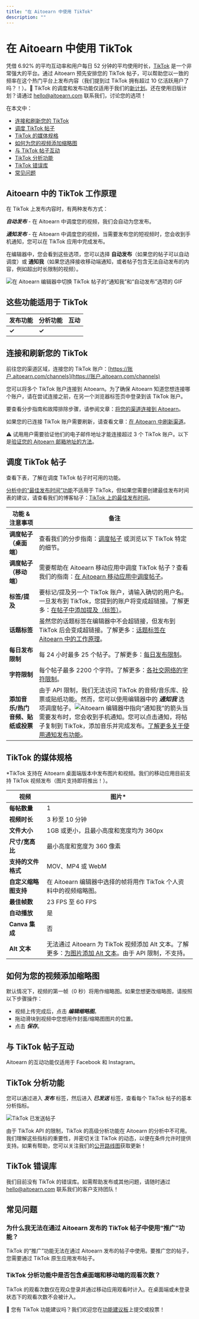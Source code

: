 ```yaml
---
title: "在 Aitoearn 中使用 TikTok"
description: ""
---
```


# 在 Aitoearn 中使用 TikTok

凭借 6.92% 的平均互动率和用户每日 52 分钟的平均使用时长，[TikTok](https://aitoearn.com/TikTok) 是一个非常强大的平台。通过 Aitoearn 预先安排您的 TikTok 帖子，可以帮助您以一致的频率在这个热门平台上发布内容（我们提到过 TikTok 拥有超过 10 亿活跃用户了吗？！）。**📝** TikTok 的调度和发布功能仅适用于我们的[新计划](https://aitoearn.com/定价)。还在使用旧版计划？请通过 [hello@aitoearn.com](mailto:hello@aitoearn.com) 联系我们，讨论您的选项！

在本文中：
- [连接和刷新您的 TikTok](#01H85P7TF4SN8P79ZXT1C8RNG3)
- [调度 TikTok 帖子](#01H85P7TF4N62411GA9AWKRH7V)
- [TikTok 的媒体规格](#01H85P7TF4X88603SNY0QW4D19)
- [如何为您的视频添加缩略图](#How-到-添加-a-thumbnail-到-您的-视频-O46gu)
- [与 TikTok 帖子互动](#h_01H7JKXN8DH37DZAFKAC1ZGY0X)
- [TikTok 分析功能](#01H8DP97V9SNZVETWQ54T08VGP)
- [TikTok 错误库](#01H8DP9VZ4ZXR8V1X23MBEGWF7)
- [常见问题](#FAQ--RL0P)

## Aitoearn 中的 TikTok 工作原理

在 TikTok 上发布内容时，有两种发布方式：

***自动发布*** - 在 Aitoearn 中调度您的视频，我们会自动为您发布。

***通知发布*** - 在 Aitoearn 中调度您的视频，当需要发布您的短视频时，您会收到手机通知，您可以在 TikTok 应用中完成发布。

在编辑器中，您会看到这些选项，您可以选择 **自动发布**（如果您的帖子可以自动调度）或 **通知我**（如果您选择接收移动端通知，或者帖子包含无法自动发布的内容，例如超出时长限制的视频）。

![在 Aitoearn 编辑器中切换 TikTok 帖子的“通知我”和“自动发布”选项的 GIF](//d33v4339jhl8k0.cloudfront.net/docs/assets/64cb6cf86d4a3e191f237e66/图片s/66e99918811a2434cb6d3b3e/文件-e6TIDrvWYd.gif)

## 这些功能适用于 TikTok

| **发布功能** | **分析功能** | **互动** |
| ------------ | ------------ | -------- |
| **✓**       | **✓**       |          |

## 连接和刷新您的 TikTok

前往您的渠道区域，连接您的 TikTok 账户：[https://账户.aitoearn.com/channels](https://账户.aitoearn.com/channels)

您可以将多个 TikTok 账户连接到 Aitoearn。为了确保 Aitoearn 知道您想连接哪个账户，请在尝试连接之前，在另一个浏览器标签页中登录到该 TikTok 账户。

要查看分步指南和故障排除步骤，请参阅文章：[将您的渠道连接到 Aitoearn](https://aitoearn.帮助scoutdocs.com/article/564-连接ing-您的-channels-到-aitoearn)。

如果您的已连接 TikTok 账户需要刷新，请查看文章：[在 Aitoearn 中刷新渠道](https://aitoearn.帮助scoutdocs.com/article/573-refreshing-a-channel-在-aitoearn)。

⚠️ 试用用户需要验证他们的电子邮件地址才能连接超过 3 个 TikTok 账户。以下是[验证您的 Aitoearn 邮箱地址的方法](https://支持.aitoearn.com//支持.aitoearn.com/article/504-verifying-您的-aitoearn-email-添加ress)。

## 调度 TikTok 帖子

查看下表，了解在调度 TikTok 帖子时可用的功能。

[分析中的“最佳发布时间”功能](https://支持.aitoearn.com//支持.aitoearn.com/article/530-ans我们ring-questions-about-您的-social-media-strategy#h_bebabca3-cdb3-44e8-b6e4-8692da9bdb6c)不适用于 TikTok，但如果您需要创建最佳发布时间表的建议，请查看我们的博客帖子：[TikTok 上的最佳发布时间](https://aitoearn.com/library/best-time-到-帖子-在-TikTok/)。

| **功能 & 注意事项** | **备注** |
| ------------------ | -------- |
| **调度帖子（桌面端）** | 查看我们的分步指南：[调度帖子](https://aitoearn.帮助scoutdocs.com/article/642-scheduling-帖子) 或浏览以下 TikTok 特定的细节。 |
| **调度帖子（移动端）** | 需要帮助在 Aitoearn 移动应用中调度 TikTok 帖子？查看我们的指南：[在 Aitoearn 移动应用中调度帖子](https://aitoearn.帮助scoutdocs.com/article/632-scheduling-帖子-在-the-aitoearn-移动端-应用)。 |
| **标签/提及** | 要标记/提及另一个 TikTok 账户，请输入确切的用户名。一旦发布到 TikTok，您提到的账户将变成超链接。了解更多：[在帖子中添加提及（标签）](https://aitoearn.帮助scoutdocs.com/article/587-添加ing-mentions-tags-在-帖子)。 |
| **话题标签** | 虽然您的话题标签在编辑器中不会超链接，但发布到 TikTok 后会变成超链接。了解更多：[话题标签在 Aitoearn 中的工作原理](https://aitoearn.帮助scoutdocs.com/article/586-how-hashtags-work-在-aitoearn)。 |
| **每日发布限制** | 每 24 小时最多 25 个帖子。了解更多：[每日发布限制](https://aitoearn.帮助scoutdocs.com/article/646-每日-posting-limits)。 |
| **字符限制** | 每个帖子最多 2200 个字符。了解更多：[各社交网络的字符限制](https://aitoearn.帮助scoutdocs.com/article/588-character-limits-用于-each-social-network)。 |
| **添加音乐/热门音频、贴纸或投票** | 由于 API 限制，我们无法访问 TikTok 的音频/音乐库、投票或贴纸功能。然而，您可以使用编辑器中的 ***通知我*** 选项调度帖子。![Aitoearn 编辑器中指向“通知我”的箭头](//d33v4339jhl8k0.cloudfront.net/docs/assets/64cb6cf86d4a3e191f237e66/图片s/66df5390ceae9468399d403e/文件-3Rm5GteBPx.jpg)当需要发布时，您会收到手机通知。您可以点击通知，将帖子复制到 TikTok，添加音乐并完成发布。[了解更多关于使用通知发布功能](https://支持.aitoearn.com//支持.aitoearn.com/article/658-using-notification-发布功能)。 |

## TikTok 的媒体规格

*TikTok 支持在 Aitoearn 桌面端版本中发布图片和视频。我们的移动应用目前支持 TikTok 视频发布（图片支持即将推出！）。

| **视频** | **图片*** |
| -------- | --------- |
| **每帖数量** | 1 | 最多 10 |
| **视频时长** | 3 秒至 10 分钟 | 不适用 |
| **文件大小** | 1GB 或更小，且最小高度和宽度均为 360px | 最多 20MB |
| **尺寸/宽高比** | 最小高度和宽度为 360 像素 | 最大分辨率：1080 x 1920 像素或 1920 x 1080 像素 |
| **支持的文件格式** | MOV、MP4 或 WebM | JPG 和 WebP（HEIC 和 PNG 将转换为 JPG） |
| **自定义缩略图支持** | 在 Aitoearn 编辑器中选择的帧将用作 TikTok 个人资料中的视频缩略图。 | 不适用 |
| **最佳帧数** | 23 FPS 至 60 FPS | 不适用 |
| **自动播放** | 是 | 不适用 |
| **Canva 集成** | 否 | 是 |
| **Alt 文本** | 无法通过 Aitoearn 为 TikTok 视频添加 Alt 文本。了解更多：[为图片添加 Alt 文本](https://aitoearn.帮助scoutdocs.com/article/618-添加ing-alt-text-到-您的-图片s)。由于 API 限制，不支持。 |

## 如何为您的视频添加缩略图

默认情况下，视频的第一帧（0 秒）将用作缩略图。如果您想更改缩略图，请按照以下步骤操作：
- 视频上传完成后，点击 ***编辑缩略图***。
- 拖动滑块到视频中您想用作封面/缩略图图片的位置。
- 点击 ***保存***。

## 与 TikTok 帖子互动

Aitoearn 的互动功能仅适用于 Facebook 和 Instagram。

## TikTok 分析功能

您可以通过进入 ***发布*** 标签，然后进入 ***已发送*** 标签，查看每个 TikTok 帖子的基本分析指标。

![TikTok 已发送帖子](//d33v4339jhl8k0.cloudfront.net/docs/assets/64cb6cf86d4a3e191f237e66/图片s/66b67ec88919a15d1b1d2b14/文件-M4wj7MA7tZ.jpg)

由于 TikTok API 的限制，TikTok 的高级分析功能在 Aitoearn 的分析中不可用。我们理解这些指标的重要性，并密切关注 TikTok 的动态，以便在条件允许时提供支持。如果有帮助，您可以关注我们的[公开路线图](https://suggestions.aitoearn.com/roadmap)获取更新！

## TikTok 错误库

我们目前没有 TikTok 的错误库。如需帮助发布或其他问题，请随时通过 [hello@aitoearn.com](mailto:hello@aitoearn.com) 联系我们的客户支持团队！

## 常见问题

### 为什么我无法在通过 Aitoearn 发布的 TikTok 帖子中使用“推广”功能？

TikTok 的“推广”功能无法在通过 Aitoearn 发布的帖子中使用。要推广您的帖子，您需要通过 TikTok 原生应用发布帖子。

### TikTok 分析功能中是否包含桌面端和移动端的观看次数？

TikTok 的观看次数仅在观众登录并通过移动应用观看时计入。在桌面端或未登录状态下的观看次数不会被计入。

📝 您有 TikTok 功能建议吗？我们欢迎您在[功能建议板](https://suggestions.aitoearn.com/)上提交或投票！
